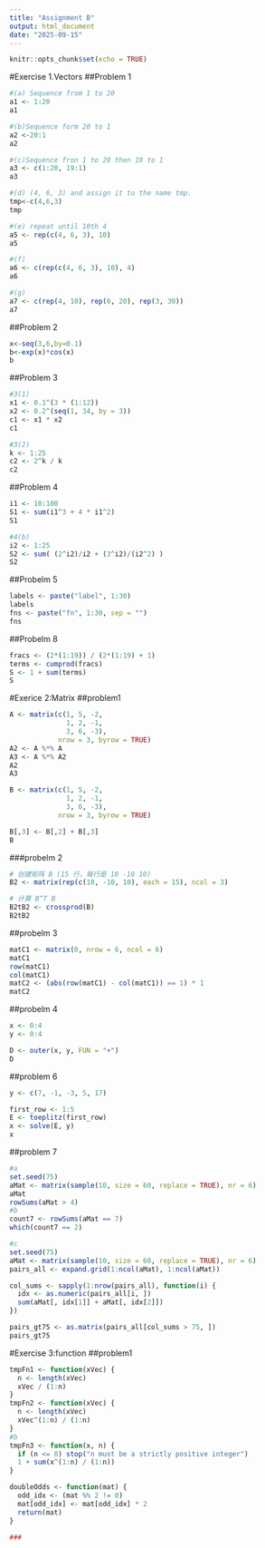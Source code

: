 ```yaml
---
title: "Assignment B"
output: html_document
date: "2025-09-15"
---
```


```r
knitr::opts_chunk$set(echo = TRUE)
```

#Exercise 1.Vectors
##Problem 1
```r
#(a) Sequence from 1 to 20
a1 <- 1:20
a1
```

```r
#(b)Sequence form 20 to 1
a2 <-20:1
a2
```

```r
#(c)Sequence fron 1 to 20 then 19 to 1
a3 <- c(1:20, 19:1)
a3
```

```r
#(d) (4, 6, 3) and assign it to the name tmp.
tmp<-c(4,6,3)
tmp
```

```r
#(e) repeat until 10th 4
a5 <- rep(c(4, 6, 3), 10)
a5
```

```r
#(f)
a6 <- c(rep(c(4, 6, 3), 10), 4)
a6

```

```r
#(g)
a7 <- c(rep(4, 10), rep(6, 20), rep(3, 30))
a7
```

##Problem 2
```r
x<-seq(3,6,by=0.1)
b<-exp(x)*cos(x)
b
```
##Problem 3
```r
#3(1) 
x1 <- 0.1^(3 * (1:12))
x2 <- 0.2^(seq(1, 34, by = 3))
c1 <- x1 * x2
c1
```

```r
#3(2)
k <- 1:25
c2 <- 2^k / k
c2
```
##Problem 4
```r
i1 <- 10:100
S1 <- sum(i1^3 + 4 * i1^2)
S1
```

```r
#4(b)
i2 <- 1:25
S2 <- sum( (2^i2)/i2 + (3^i2)/(i2^2) )
S2
```
##Probelm 5
```r
labels <- paste("label", 1:30)
labels
fns <- paste("fn", 1:30, sep = "")
fns

```

##Probelm 8
```r
fracs <- (2*(1:19)) / (2*(1:19) + 1)
terms <- cumprod(fracs)
S <- 1 + sum(terms)
S
```

#Exerice 2:Matrix
##problem1
```r
A <- matrix(c(1, 5, -2,
              1, 2, -1,
              3, 6, -3),
            nrow = 3, byrow = TRUE)
A2 <- A %*% A
A3 <- A %*% A2
A2
A3
```

```r
B <- matrix(c(1, 5, -2,
              1, 2, -1,
              3, 6, -3),
            nrow = 3, byrow = TRUE)

B[,3] <- B[,2] + B[,3]
B
```

###probelm 2
```r
# 创建矩阵 B (15 行，每行是 10 -10 10)
B2 <- matrix(rep(c(10, -10, 10), each = 15), ncol = 3)

# 计算 B^T B
B2tB2 <- crossprod(B)
B2tB2
```

##probelm 3
```r
matC1 <- matrix(0, nrow = 6, ncol = 6)
matC1
row(matC1)
col(matC1)
matC2 <- (abs(row(matC1) - col(matC1)) == 1) * 1
matC2
```

##probelm 4
```r
x <- 0:4
y <- 0:4

D <- outer(x, y, FUN = "+")
D
```

##problem 6
```r

y <- c(7, -1, -3, 5, 17)

first_row <- 1:5
E <- toeplitz(first_row)
x <- solve(E, y)
x

```

##problem 7
```r
#a
set.seed(75)
aMat <- matrix(sample(10, size = 60, replace = TRUE), nr = 6)
aMat
rowSums(aMat > 4)
#b
count7 <- rowSums(aMat == 7)
which(count7 == 2)
```

```r
#c
set.seed(75)
aMat <- matrix(sample(10, size = 60, replace = TRUE), nr = 6)
pairs_all <- expand.grid(1:ncol(aMat), 1:ncol(aMat))

col_sums <- sapply(1:nrow(pairs_all), function(i) {
  idx <- as.numeric(pairs_all[i, ])
  sum(aMat[, idx[1]] + aMat[, idx[2]])
})

pairs_gt75 <- as.matrix(pairs_all[col_sums > 75, ])
pairs_gt75
```

#Exercise 3:function
##problem1
```r
tmpFn1 <- function(xVec) {
  n <- length(xVec)
  xVec / (1:n)     
}
tmpFn2 <- function(xVec) {
  n <- length(xVec)
  xVec^(1:n) / (1:n)  
}
#b
tmpFn3 <- function(x, n) {
  if (n <= 0) stop("n must be a strictly positive integer")
  1 + sum(x^(1:n) / (1:n))
}


```

```r
doubleOdds <- function(mat) {
  odd_idx <- (mat %% 2 != 0)
  mat[odd_idx] <- mat[odd_idx] * 2
  return(mat)
}

```

```r
###
```

